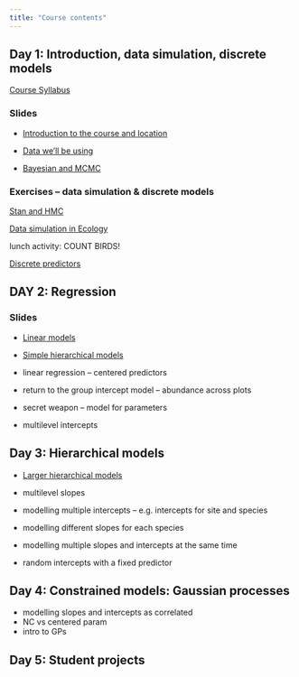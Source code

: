 ```yaml
---
title: "Course contents"
---
```


## Day 1: Introduction, data simulation, discrete models

[Course Syllabus](PlanDeCoursBIO709.pdf)

### Slides

* [Introduction to the course and location](slides/00_Introduction)
* [Data we'll be using](slides/01_Data)

* [Bayesian and MCMC](slides/02_Bayesian)

### Exercises -- data simulation & discrete models

[Stan and HMC](slides/03_Stan)

[Data simulation in Ecology](topics/01_simulation)

lunch activity: COUNT BIRDS!

[Discrete predictors](topics/discrete_predictor)

## DAY 2: Regression

### Slides

* [Linear models](slides/04_Linear_model)
 
<!-- * [matrix algebra](slides/05_Matrix_algebra_advanced) -->

* [Simple hierarchical models](slides/06_Simple_hierarchical_model)

* linear regression -- centered predictors
* return to the group intercept model -- abundance across plots
* secret weapon -- model for parameters
* multilevel intercepts

## Day 3: Hierarchical models

* [Larger hierarchical models](slides/08_Complex_hierarchical_model)

* multilevel slopes
* modelling multiple intercepts -- e.g. intercepts for site and species
* modelling different slopes for each species
* modelling multiple slopes and intercepts at the same time
* random intercepts with a fixed predictor

## Day 4: Constrained models: Gaussian processes

* modelling slopes and intercepts as correlated
* NC vs centered param
* intro to GPs

## Day 5: Student projects 




